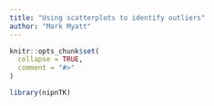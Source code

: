 ```yaml
---
title: "Using scatterplots to identify outliers"
author: "Mark Myatt"
---
```


```r
knitr::opts_chunk$set(
  collapse = TRUE,
  comment = "#>"
)
```

```r
library(nipnTK)
```
